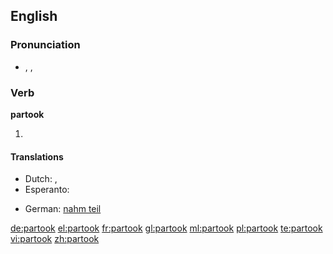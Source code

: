 ==English==

===Pronunciation===
* {{enPR|pär-to͝ok'}}, {{IPA|/pɑɻˈtuk/}}, {{SAMPA|/pa:'tuk/}}

===Verb===
'''partook'''

# {{simple past of|partake}}

====Translations====
{{trans-top|simple past of partake}}
* Dutch: {{t-|nl|nam deel}}, {{t-|nl|namen deel}}
* Esperanto: {{t-|eo|partoprenis|xs=Esperanto}}
{{trans-mid}}
* German: [[nahm teil]]
{{trans-bottom}}

[[de:partook]]
[[el:partook]]
[[fr:partook]]
[[gl:partook]]
[[ml:partook]]
[[pl:partook]]
[[te:partook]]
[[vi:partook]]
[[zh:partook]]